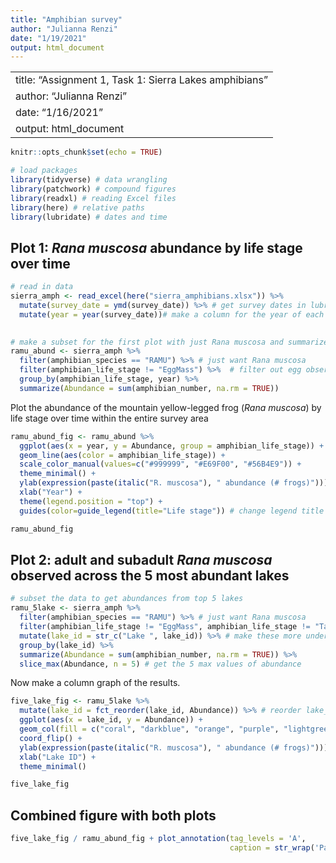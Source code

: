 ```yaml
---
title: "Amphibian survey"
author: "Julianna Renzi"
date: "1/19/2021"
output: html_document
---
```


---
title: "Assignment 1, Task 1: Sierra Lakes amphibians"
author: "Julianna Renzi"
date: "1/16/2021"
output: html_document
---

```r
knitr::opts_chunk$set(echo = TRUE)

# load packages
library(tidyverse) # data wrangling
library(patchwork) # compound figures
library(readxl) # reading Excel files
library(here) # relative paths
library(lubridate) # dates and time

```

## Plot 1: _Rana muscosa_ abundance by life stage over time

```r
# read in data
sierra_amph <- read_excel(here("sierra_amphibians.xlsx")) %>% 
  mutate(survey_date = ymd(survey_date)) %>% # get survey dates in lubridate form
  mutate(year = year(survey_date))# make a column for the year of each survey for grouping
 

# make a subset for the first plot with just Rana muscosa and summarize as needed
ramu_abund <- sierra_amph %>%
  filter(amphibian_species == "RAMU") %>% # just want Rana muscosa
  filter(amphibian_life_stage != "EggMass") %>%  # filter out egg observations
  group_by(amphibian_life_stage, year) %>%
  summarize(Abundance = sum(amphibian_number, na.rm = TRUE))

```

Plot the abundance of the mountain yellow-legged frog (_Rana muscosa_) by life stage over time within the entire survey area 

```r
ramu_abund_fig <- ramu_abund %>% 
  ggplot(aes(x = year, y = Abundance, group = amphibian_life_stage)) +
  geom_line(aes(color = amphibian_life_stage)) +
  scale_color_manual(values=c("#999999", "#E69F00", "#56B4E9")) +
  theme_minimal() +
  ylab(expression(paste(italic("R. muscosa"), " abundance (# frogs)"))) +
  xlab("Year") +
  theme(legend.position = "top") +
  guides(color=guide_legend(title="Life stage")) # change legend title

ramu_abund_fig

```

## Plot 2: adult and subadult _Rana muscosa_ observed across the 5 most abundant lakes

```r
# subset the data to get abundances from top 5 lakes
ramu_5lake <- sierra_amph %>%
  filter(amphibian_species == "RAMU") %>% # just want Rana muscosa
  filter(amphibian_life_stage != "EggMass", amphibian_life_stage != "Tadpole") %>% # this time also don't want tadpoles
  mutate(lake_id = str_c("Lake ", lake_id)) %>% # make these more understandable
  group_by(lake_id) %>% 
  summarize(Abundance = sum(amphibian_number, na.rm = TRUE)) %>% 
  slice_max(Abundance, n = 5) # get the 5 max values of abundance

```

Now make a column graph of the results.

```r
five_lake_fig <- ramu_5lake %>% 
  mutate(lake_id = fct_reorder(lake_id, Abundance)) %>% # reorder lake_id based on abundance values for visualization
  ggplot(aes(x = lake_id, y = Abundance)) +
  geom_col(fill = c("coral", "darkblue", "orange", "purple", "lightgreen")) + 
  coord_flip() +
  ylab(expression(paste(italic("R. muscosa"), " abundance (# frogs)"))) +
  xlab("Lake ID") +
  theme_minimal()

five_lake_fig
```


## Combined figure with both plots

```r
five_lake_fig / ramu_abund_fig + plot_annotation(tag_levels = 'A',
                                                 caption = str_wrap('Panel A: Rana muscosa adult and subadult abundance in the five lakes with the highest R. muscosa abundance. Panel B: R. muscosa abundance over survey years in the adult, sub-adult, and tadpole life stage'))

```
